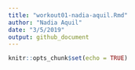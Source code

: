 ```yaml
---
title: "workout01-nadia-aquil.Rmd"
author: "Nadia Aquil"
date: "3/5/2019"
output: github_document
---
```


```r
knitr::opts_chunk$set(echo = TRUE)
```

